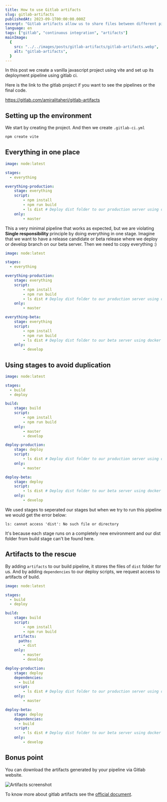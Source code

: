 ```yaml
---
title: How to use Gitlab artifacts
slug: gitlab-artifacts
publishedAt: 2023-09-1T00:00:00.000Z
excerpt: "Gitlab artifacts allow us to share files between different pipeline stages. Here is how to use them."
language: en
tags: ["gitlab", "continuous integration", "artifacts"]
mainImage:
  {
    src: "../../images/posts/gitlab-artifacts/gitlab-artifacts.webp",
    alt: "gitlab-artifacts",
  }
---
```



In this post we create a vanilla javascript project using vite and set up its deployment pipeline using gitlab ci.

Here is the link to the gitlab project if you want to see the pipelines or the final code.

https://gitlab.com/amiralitaheri/gitlab-artifacts


## Setting up the environment
We start by creating the project. And then we create `.gitlab-ci.yml`

```bash
npm create vite
```

## Everything in one place

```yaml
image: node:latest

stages:
  - everything

everything-production:
    stage: everything
    script:
        - npm install
        - npm run build
        - ls dist # Deploy dist folder to our production server using docker of something else
    only:
        - master
```

This a very minimal pipeline that works as expected, but we are violating **Single responsibility** principle by doing everything in one stage.
Imagine that we want to have a release candidate or beta release where we deploy or develop branch on our beta server. Then we need to copy everything :)

```yaml
image: node:latest

stages:
  - everything

everything-production:
    stage: everything
    script:
        - npm install
        - npm run build
        - ls dist # Deploy dist folder to our production server using docker of something else
    only:
        - master

everything-beta:
    stage: everything
    script:
        - npm install
        - npm run build
        - ls dist # Deploy dist folder to our beta server using docker of something else
    only:
        - develop
```

## Using stages to avoid duplication

```yaml
image: node:latest

stages:
  - build
  - deploy

build:
    stage: build
    script:
        - npm install
        - npm run build
    only:
        - master
        - develop

deploy-production:
    stage: deploy
    script:
        - ls dist # Deploy dist folder to our production server using docker of something else
    only:
        - master

deploy-beta:
    stage: deploy
    script:
        - ls dist # Deploy dist folder to our beta server using docker of something else
    only:
        - develop
```

We used stages to seperated our stages but when we try to run this pipeline we would get the error below:
```
ls: cannot access 'dist': No such file or directory
```
It's because each stage runs on a completely new environment and our dist folder from build stage can't be found here.

## Artifacts to the rescue

By adding `artifacts` to our build pipeline, it stores the files of `dist` folder for us.
And by adding `dependencies` to our deploy scripts, we request access to artifacts of build.

```yaml
image: node:latest

stages:
  - build
  - deploy

build:
    stage: build
    script:
        - npm install
        - npm run build
    artifacts:
      paths:
        - dist
    only:
        - master
        - develop

deploy-production:
    stage: deploy
    dependencies:
      - build
    script:
        - ls dist # Deploy dist folder to our production server using docker of something else
    only:
        - master

deploy-beta:
    stage: deploy
    dependencies:
      - build
    script:
        - ls dist # Deploy dist folder to our beta server using docker of something else
    only:
        - develop
```

## Bonus point

You can download the artifacts generated by your pipeline via Gitlab website.

![Artifacts screenshot](../../images/posts/gitlab-artifacts/artifacts-screenshot.webp)

To know more about gitlab artifacts see the [official document](https://docs.gitlab.com/ee/ci/jobs/job_artifacts.html).